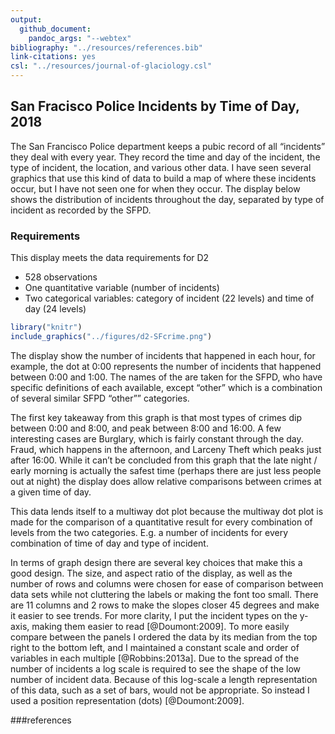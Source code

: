```yaml
---
output: 
  github_document: 
    pandoc_args: "--webtex"
bibliography: "../resources/references.bib"
link-citations: yes
csl: "../resources/journal-of-glaciology.csl"
---
```


## San Fracisco Police Incidents by Time of Day, 2018

The San Francisco Police department keeps a pubic record of all "incidents" they deal with every year. They record the time and day of the incident, the type of incident, the location, and various other data. I have seen several graphics that use this kind of data to build a map of where these incidents occur, but I have not seen one for when they occur. The display below shows the distribution of incidents throughout the day, separated by type of incident as recorded by the SFPD.

### Requirements 

This display meets the data requirements for D2

- 528 observations 
- One quantitative variable (number of incidents) 
- Two categorical variables: category of incident (22 levels) and time of day (24 levels)  

```r
library("knitr")
include_graphics("../figures/d2-SFcrime.png")
```
The display show the number of incidents that happened in each hour, for example, the dot at 0:00 represents the number of incidents that happened between 0:00 and 1:00. The names of the are taken for the SFPD, who have specific definitions of each available, except "other" which is a combination of several similar SFPD "other"" categories.

The first key takeaway from this graph is that most types of crimes dip between 0:00 and 8:00, and peak between 8:00 and 16:00. A few interesting cases are Burglary, which is fairly constant through the day. Fraud, which happens in the afternoon, and Larceny Theft which peaks just after 16:00. While it can't be concluded from this graph that the late night / early morning is actually the safest time (perhaps there are just less people out at night) the display does allow relative comparisons between crimes at a given time of day.

This data lends itself to a multiway dot plot because the multiway dot plot is made for the comparison of a quantitative result for every combination of levels from the two categories. E.g. a number of incidents for every combination of time of day and type of incident.  

In terms of graph design there are several key choices that make this a good design. The size, and aspect ratio of the display, as well as the number of rows and columns were chosen for ease of comparison between data sets while not cluttering the labels or making the font too small. There are 11 columns and 2 rows to make the slopes closer 45 degrees and make it easier to see trends. For more clarity, I put the incident types on the y-axis, making them easier to read [@Doumont:2009]. To more easily compare between the panels I ordered the data by its median from the top right to the bottom left, and I maintained a constant scale and order of variables in each multiple [@Robbins:2013a]. Due to the spread of the number of incidents a log scale is required to see the shape of the low number of incident data. Because of this log-scale a length representation of this data, such as a set of bars, would not be appropriate. So instead I used a position representation (dots) [@Doumont:2009].

###references
<div id="refs"></div>
